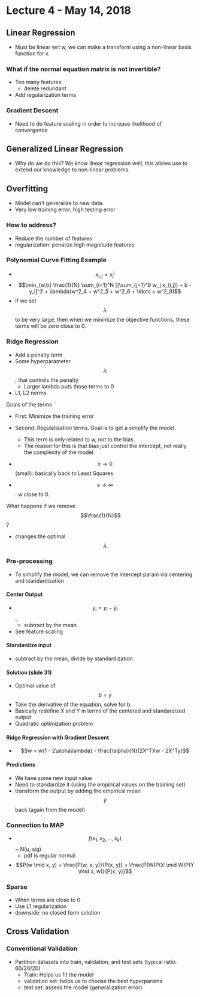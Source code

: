 # Lecture 4 - May 14, 2018

## Linear Regression
- Must be linear wrt w, we can make a transform using a non-linear basis function for x.

### What if the normal equation matrix is not invertible?
- Too many features
  - delete redundant
- Add regularization terms

### Gradient Descent
- Need to do feature scaling in order to increase likelihood of convergence

## Generalized Linear Regression
- Why do we do this? We know linear regression well, this allows use to extend our knowledge to non-linear problems.

## Overfitting
- Model can't generalize to new data.
- Very low training error, high testing error

### How to address?
- Reduce the number of features
- regularization: penalize high magnitude features

### Polynomial Curve Fitting Example
- $$x_{i,j} = x^i_j$$
- $$\min_{w,b} \frac{1}{N} \sum_{i=1}^N [(\sum_{j=1}^9 w_j x_{i,j}) + b - y_i]^2 + \lambda(w^2_4 + w^2_5 + w^2_6 + \ldots + w^2_9)$$
- If we set $$\lambda$$ to be very large, then when we minimize the objective functions, these terms will be zero close to 0.

### Ridge Regression
- Add a penalty term
- Some hyperparameter $$\lambda$$, that controls the penalty
  - Larger lambda puts those terms to 0
- L1, L2 norms.

Goals of the terms
- First: Minimize the training error
- Second: Regulatization terms. Goal is to get a simplify the model.
  - This term is only related to w, not to the bias.
  - The reason for this is that bias just control the intercept, not really the complexity of the model.

- $$x \rightarrow 0$$ (small): basically back to Least Squares
- $$x \rightarrow \infty$$: w close to 0.

What happens if we remove $$\frac{1}{N}$$?
- changes the optimal $$\lambda$$

### Pre-processing
- To simplify the model, we can remove the intercept param via centering and standardization

#### Center Output
- $$y_i = y_i - \bar{y}_i$$_
  - subtract by the mean
- See feature scaling

#### Standardize input
- subtract by the mean, divide by standardization.

#### Solution (slide 31)
- Optimal value of $$b = \bar{y}$$
- Take the derivative of the equation, solve for b.
- Basically redefine X and Y in terms of the centered and standardized output
- Quadratic optimization problem

#### Ridge Regression with Gradient Descent
- $$w = w(1 - 2\alpha\lambda) - \frac{\alpha}{N}(2X^TXw - 2X^Ty)$$

#### Predictions
- We have some new input value
- Need to standardize it (using the empirical values on the training set)
- transform the output by adding the empirical mean $$\bar{y}$$ back (again from the model)

### Connection to MAP
- $$f(x_1, x_2, \ldots, x_k)$$ ~ N(u, sig)
  - pdf is regular normal
- $$P(w \mid x, y) = \frac{P(w, x, y)}{P(x, y)} = \frac{P(W)P(X \mid W)P(Y \mid x, w)}{P(x, y)}$$

### Sparse
- When terms are close to 0
- Use L1 regularization
- downside: no closed form solution

## Cross Validation

### Conventional Validation
- Partition datasets into train, validation, and test sets (typical ratio: 60/20/20)
  - Train: Helps us fit the model
  - validation set: helps us to choose the best hyperparams
  - test set: assess the model (generalization error)
